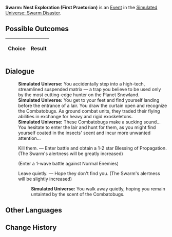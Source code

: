 {{Simulated Universe Event Infobox
|title         = Swarm: Nest Exploration (First Praetorian)
|image         = Random Event 4.png
|type          =
|domains_su    = <<DOMAINS_SU>>
|domains_ext   = <<DOMAINS_EXT>>
|domains_swarm = <<DOMAINS_SWARM>>
|domains_gng   = <<DOMAINS_GNG>>
|requirements  =
|prev          = {{tx}}
|next          = {{tx}}
|indexRewards  =
|characters    =
}}
'''Swarm: Nest Exploration (First Praetorian)''' is an [[Simulated Universe/Events|Event]] in the [[Simulated Universe: Swarm Disaster]].

==Possible Outcomes==
{| class="article-table"
!Choice
!Result

|}

<!--
==Gameplay Notes==

-->
==Dialogue==
{{Dialogue Start}}
:'''Simulated Universe:''' You accidentally step into a high-tech, streamlined suspended matrix &mdash; a trap you believe to be used only by the most cutting-edge hunter on the Planet Snowland.
:'''Simulated Universe:''' You get to your feet and find yourself landing before the entrance of a lair. You draw the curtain open and recognize the Combatobugs. As ground combat units, they traded their flying abilities in exchange for heavy and rigid exoskeletons.
:'''Simulated Universe:''' These Combatobugs make a sucking sound... You hesitate to enter the lair and hunt for them, as you might find yourself coated in the insects' scent and incur more unwanted attention...
:{{DIcon|Star}} Kill them. &mdash; Enter battle and obtain a 1-2 star Blessing of Propagation. (The Swarm's alertness will be greatly increased)
:;(Enter a 1-wave battle against Normal Enemies)
:{{DIcon|Star}} Leave quietly. &mdash; Hope they don't find you. (The Swarm's alertness will be slightly increased)
::'''Simulated Universe:''' You walk away quietly, hoping you remain untainted by the scent of the Combatobugs.
{{Dialogue End}}

==Other Languages==
{{Other Languages
|zhs   = 虫潮•虫巢探险（一级卫戍）
|zht   = 蟲潮•蟲巢探險（一級衛戍）
|ja    = 虫の潮・虫の巣探険（一級守備）
|ko    = 곤충 파도•곤충집 탐험(1급 경비)
|es    = Enjambre: Exploración del nido (primer pretoriano)
|fr    = Exploration du nid de l'Essaim (premier prétorien)
|ru    = Жужжание: Экспедиция по гнезду (гарнизон ур. 1)
|th    = คลื่นแมลง: สำรวจรังแมลง (กองกำลังระดับ 1)
|vi    = Côn Trùng - Khám Phá Ổ Côn Trùng (Cảnh Vệ Cấp 1)
|de    = Der Schwarm: Nesterkundung (Garnisonsstufe 1)
|id    = Swarm: Eksplorasi Sarang Serangga (Garnisun Tingkat 1)
|pt    = Enxame: Exploração de Ninho (Primeiro Pretoriano)
}}

==Change History==
{{Change History|1.0}}
